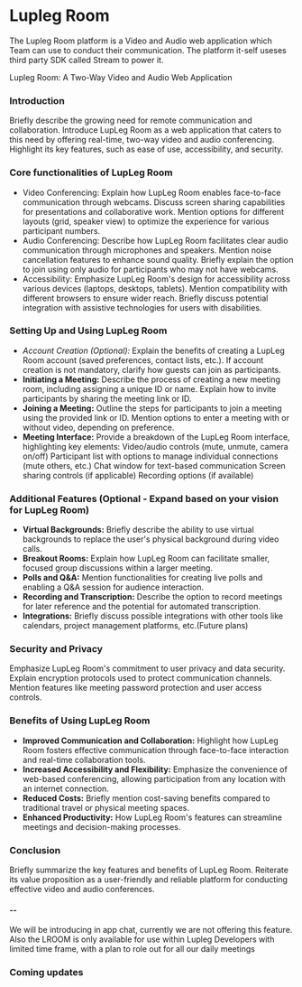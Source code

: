 # Lupleg Room

The Lupleg Room platform is a Video and Audio web application which Team can use to conduct their communication. The platform it-self useses third party SDK called Stream to power it.

Lupleg Room: A Two-Way Video and Audio Web Application

### Introduction

Briefly describe the growing need for remote communication and collaboration.
Introduce LupLeg Room as a web application that caters to this need by offering real-time, two-way video and audio conferencing.
Highlight its key features, such as ease of use, accessibility, and security.

### Core functionalities of LupLeg Room

- Video Conferencing:
Explain how LupLeg Room enables face-to-face communication through webcams.
Discuss screen sharing capabilities for presentations and collaborative work.
Mention options for different layouts (grid, speaker view) to optimize the experience for various participant numbers.
- Audio Conferencing:
Describe how LupLeg Room facilitates clear audio communication through microphones and speakers.
Mention noise cancellation features to enhance sound quality.
Briefly explain the option to join using only audio for participants who may not have webcams.
- Accessibility:
Emphasize LupLeg Room's design for accessibility across various devices (laptops, desktops, tablets).
Mention compatibility with different browsers to ensure wider reach.
Briefly discuss potential integration with assistive technologies for users with disabilities.
### Setting Up and Using LupLeg Room

- *Account Creation (Optional):*
Explain the benefits of creating a LupLeg Room account (saved preferences, contact lists, etc.).
If account creation is not mandatory, clarify how guests can join as participants.
- **Initiating a Meeting:**
Describe the process of creating a new meeting room, including assigning a unique ID or name.
Explain how to invite participants by sharing the meeting link or ID.
- **Joining a Meeting:**
Outline the steps for participants to join a meeting using the provided link or ID.
Mention options to enter a meeting with or without video, depending on preference.
- **Meeting Interface:**
Provide a breakdown of the LupLeg Room interface, highlighting key elements:
Video/audio controls (mute, unmute, camera on/off)
Participant list with options to manage individual connections (mute others, etc.)
Chat window for text-based communication
Screen sharing controls (if applicable)
Recording options (if available)

### Additional Features (Optional - Expand based on your vision for LupLeg Room)

- **Virtual Backgrounds:**
Briefly describe the ability to use virtual backgrounds to replace the user's physical background during video calls.
- **Breakout Rooms:**
Explain how LupLeg Room can facilitate smaller, focused group discussions within a larger meeting.
- **Polls and Q&A:**
Mention functionalities for creating live polls and enabling a Q&A session for audience interaction.
- **Recording and Transcription:**
Describe the option to record meetings for later reference and the potential for automated transcription.
- **Integrations:**
Briefly discuss possible integrations with other tools like calendars, project management platforms, etc.(Future plans)

### Security and Privacy

Emphasize LupLeg Room's commitment to user privacy and data security.
Explain encryption protocols used to protect communication channels.
Mention features like meeting password protection and user access controls.

### Benefits of Using LupLeg Room

- **Improved Communication and Collaboration:**
Highlight how LupLeg Room fosters effective communication through face-to-face interaction and real-time collaboration tools.
- **Increased Accessibility and Flexibility:**
Emphasize the convenience of web-based conferencing, allowing participation from any location with an internet connection.
- **Reduced Costs:**
Briefly mention cost-saving benefits compared to traditional travel or physical meeting spaces.
- **Enhanced Productivity:**
How LupLeg Room's features can streamline meetings and decision-making processes.
### Conclusion

Briefly summarize the key features and benefits of LupLeg Room.
Reiterate its value proposition as a user-friendly and reliable platform for conducting effective video and audio conferences.
#### -- ####
We will be introducing in app chat, currently we are not offering this feature.
Also the LROOM is only available for use within Lupleg Developers with limited time frame, with a plan to role out for all our daily meetings

### Coming updates

